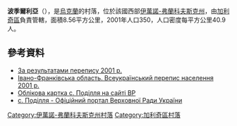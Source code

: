 {{coord|49|16|3|N|24|43|56|E|scale:30000|display=title}}

'''波季爾利亞'''（{{lang-uk|Поділля}}），是[[烏克蘭|烏克蘭]]的村落，位於該國西部[[伊萬諾-弗蘭科夫斯克州|伊萬諾-弗蘭科夫斯克州]]，由[[加利奇區_(烏克蘭)|加利奇區]]負責管轄，面積8.56平方公里，2001年人口350，人口密度每平方公里40.9人。

==參考資料==
* [http://pop-stat.mashke.org/ukraine-census-2001/ivano-frankivska.htm За результатами перепису 2001 р.] {{Wayback|url=http://pop-stat.mashke.org/ukraine-census-2001/ivano-frankivska.htm |date=20160305161253 }}
*[http://pop-stat.mashke.org/ukraine-census-2001/ivano-frankivska.htm Івано-Франківська область. Всеукраїнський перепис населення 2001 р.] {{Wayback|url=http://pop-stat.mashke.org/ukraine-census-2001/ivano-frankivska.htm |date=20160305161253 }}
* [http://w1.c1.rada.gov.ua/pls/z7502/A005?rdat1=08.12.2011&rf7571=13400 Облікова картка с. Поділля на сайті ВР] {{Wayback|url=http://w1.c1.rada.gov.ua/pls/z7502/A005?rdat1=08.12.2011&rf7571=13400 |date=20160305180306 }}
* [http://w1.c1.rada.gov.ua/pls/z7502/A005?rdat1=08.12.2011&rf7571=13400 с. Поділля - Офіційний портал Верховної Ради України] {{Wayback|url=http://w1.c1.rada.gov.ua/pls/z7502/A005?rdat1=08.12.2011&rf7571=13400 |date=20160305180306 }}

{{DEFAULTSORT:Поділля}}
[[Category:伊萬諾-弗蘭科夫斯克州村落|Category:伊萬諾-弗蘭科夫斯克州村落]]
[[Category:加利奇區村落|Category:加利奇區村落]]


{{IvanoFrankivsk-geo-stub}}